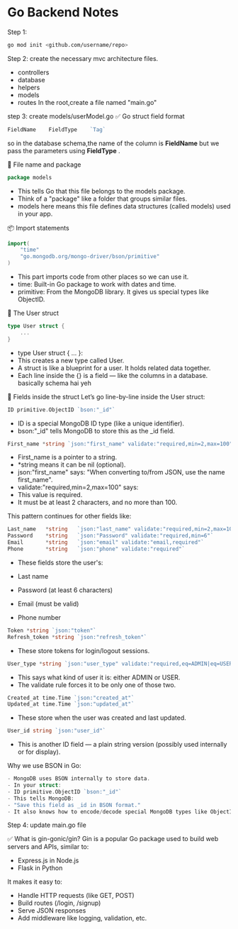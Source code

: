 # Go Backend Notes


Step 1:
```bash
go mod init <github.com/username/repo>
```

Step 2:
create the necessary mvc architecture files.
- controllers
- database
- helpers
- models
- routes
In the root,create a file named "main.go"

step 3:
create models/userModel.go
✅ Go struct field format
``` go
FieldName    FieldType    `Tag`
```
so in the database schema,the name of the column is **FieldName** but we pass the parameters using **FieldType** .


📁 File name and package
``` go
package models
```
- This tells Go that this file belongs to the models package.
- Think of a "package" like a folder that groups similar files.
- models here means this file defines data structures (called models) used in your app.

📦 Import statements
``` go
import(
	"time"
	"go.mongodb.org/mongo-driver/bson/primitive"
)
```
- This part imports code from other places so we can use it.
- time: Built-in Go package to work with dates and time.
- primitive: From the MongoDB library. It gives us special types like ObjectID.

👤 The User struct
``` go
type User struct {
    ...
}
```
- type User struct { ... }:
- This creates a new type called User.
- A struct is like a blueprint for a user. It holds related data together.
- Each line inside the {} is a field — like the columns in a database.
basically schema hai yeh


🔑 Fields inside the struct
Let’s go line-by-line inside the User struct:


``` go
ID primitive.ObjectID `bson:"_id"`
```
- ID is a special MongoDB ID type (like a unique identifier).
- bson:"_id" tells MongoDB to store this as the _id field.


``` go
First_name *string `json:"first_name" validate:"required,min=2,max=100"`
```
- First_name is a pointer to a string.
- *string means it can be nil (optional).
- json:"first_name" says: "When converting to/from JSON, use the name first_name".
- validate:"required,min=2,max=100" says:
- This value is required.
- It must be at least 2 characters, and no more than 100.



This pattern continues for other fields like:
``` go
Last_name   *string   `json:"last_name" validate:"required,min=2,max=100"`
Password    *string   `json:"Password" validate:"required,min=6"`
Email       *string   `json:"email" validate:"email,required"`
Phone       *string   `json:"phone" validate:"required"`
```
- These fields store the user's:
- Last name
- Password (at least 6 characters)
- Email (must be valid)

- Phone number

``` go
Token *string `json:"token"`
Refresh_token *string `json:"refresh_token"`
```
- These store tokens for login/logout sessions.

``` go
User_type *string `json:"user_type" validate:"required,eq=ADMIN|eq=USER"`
```
- This says what kind of user it is: either ADMIN or USER.
- The validate rule forces it to be only one of those two.

``` go
Created_at time.Time `json:"created_at"`
Updated_at time.Time `json:"updated_at"`
```
- These store when the user was created and last updated.

``` go
User_id string `json:"user_id"`
```
- This is another ID field — a plain string version (possibly used internally or for display).

Why we use BSON in Go:
``` go
- MongoDB uses BSON internally to store data.
- In your struct:
- ID primitive.ObjectID `bson:"_id"`
- This tells MongoDB:
- "Save this field as _id in BSON format."
- It also knows how to encode/decode special MongoDB types like ObjectID and Date
```

Step 4:
update main.go file

✅ What is gin-gonic/gin?
Gin is a popular Go package used to build web servers and APIs, similar to:
- Express.js in Node.js
- Flask in Python

It makes it easy to:
- Handle HTTP requests (like GET, POST)
- Build routes (/login, /signup)
- Serve JSON responses
- Add middleware like logging, validation, etc.




















